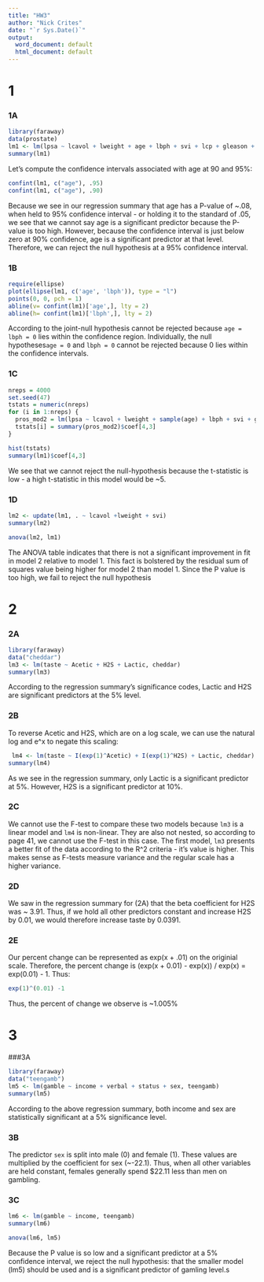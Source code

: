 ```yaml
---
title: "HW3"
author: "Nick Crites"
date: "`r Sys.Date()`"
output:
  word_document: default
  html_document: default
---
```


# 1

### 1A

```r
library(faraway)
data(prostate)
lm1 <- lm(lpsa ~ lcavol + lweight + age + lbph + svi + lcp + gleason + pgg45, prostate)
summary(lm1)
```

Let's compute the confidence intervals associated with age at 90 and 95%:

```r
confint(lm1, c("age"), .95)
confint(lm1, c("age"), .90)
```

Because we see in our regression summary that age has a P-value of ~.08, when held to 95% confidence interval - or holding it to the standard of .05, we see that we cannot say age is a significant predictor because the P-value is too high. However, because the confidence interval is just below zero at 90% confidence, age is a significant predictor at that level. Therefore, we can reject the null hypothesis at a 95% confidence interval.

### 1B

```r
require(ellipse)
plot(ellipse(lm1, c('age', 'lbph')), type = "l")
points(0, 0, pch = 1)
abline(v= confint(lm1)['age',], lty = 2)
abline(h= confint(lm1)['lbph',], lty = 2)
```
According to the joint-null hypothesis cannot be rejected because `age = lbph = 0` lies within the confidence region. Individually, the null hypotheses`age = 0` and `lbph = 0` cannot be rejected because 0 lies within the confidence intervals.

### 1C

```r
nreps = 4000
set.seed(47)
tstats = numeric(nreps)
for (i in 1:nreps) {
  pros_mod2 = lm(lpsa ~ lcavol + lweight + sample(age) + lbph + svi + gleason + pgg45, prostate)
  tstats[i] = summary(pros_mod2)$coef[4,3]
}

hist(tstats)
summary(lm1)$coef[4,3]
``` 

We see that we cannot reject the null-hypothesis because the t-statistic is low - a high t-statistic in this model would be ~5. 

### 1D

```r
lm2 <- update(lm1, . ~ lcavol +lweight + svi)
summary(lm2)
```

```r
anova(lm2, lm1)
```

The ANOVA table indicates that there is not a significant improvement in fit in model 2 relative to model 1. This fact is bolstered by the residual sum of squares value being higher for model 2 than model 1. Since the P value is too high, we fail to reject the null hypothesis

# 2

### 2A

```r
library(faraway)
data("cheddar")
lm3 <- lm(taste ~ Acetic + H2S + Lactic, cheddar)
summary(lm3)
```

According to the regression summary's significance codes, Lactic and H2S are significant predictors at the 5% level.

### 2B

To reverse Acetic and H2S, which are on a log scale, we can use the natural log and e^x to negate this scaling:

```r
 lm4 <- lm(taste ~ I(exp(1)^Acetic) + I(exp(1)^H2S) + Lactic, cheddar)
summary(lm4)
```

As we see in the regression summary, only Lactic is a significant predictor at 5%. However, H2S is a significant predictor at 10%.

### 2C

We cannot use the F-test to compare these two models because `lm3` is a linear model and `lm4` is non-linear. They are also not nested, so according to page 41, we cannot use the F-test in this case. The first model, `lm3` presents a better fit of the data according to the R^2 criteria - it's value is higher. This makes sense as F-tests measure variance and the regular scale has a higher variance.

### 2D

We saw in the regression summary for (2A) that the beta coefficient for H2S was ~ 3.91. Thus, if we hold all other predictors constant and increase H2S by 0.01, we would therefore increase taste by 0.0391. 

### 2E

Our percent change can be represented as exp(x + .01) on the originial scale. Therefore, the percent change is (exp(x + 0.01) - exp(x)) / exp(x) = exp(0.01) - 1. Thus:

``` r
exp(1)^(0.01) -1 
```

Thus, the percent of change we observe is ~1.005%

# 3

###3A

```r
library(faraway)
data("teengamb")
lm5 <- lm(gamble ~ income + verbal + status + sex, teengamb)
summary(lm5)
```

According to the above regression summary, both income and sex are statistically significant at a 5% significance level. 

### 3B

The predictor `sex` is split into male (0) and female (1). These values are multiplied by the coefficient for sex (~-22.1). Thus, when all other variables are held constant, females generally spend $22.11 less than men on gambling. 

### 3C

```r
lm6 <- lm(gamble ~ income, teengamb)
summary(lm6)
```

```r
anova(lm6, lm5)
```

Because the P value is so low and a significant predictor at a 5% confidence interval, we reject the null hypothesis: that the smaller model (lm5) should be used and is a significant predictor of gamling level.s